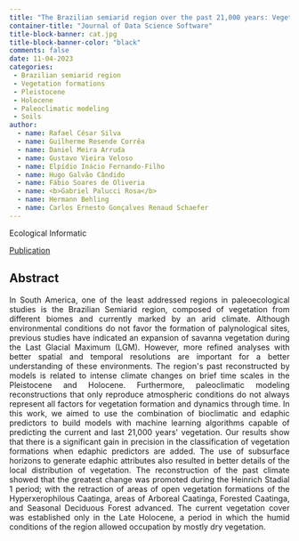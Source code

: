 ```yaml
---
title: "The Brazilian semiarid region over the past 21,000 years: Vegetation dynamics in small pulses of higher humidity"
container-title: "Journal of Data Science Software"
title-block-banner: cat.jpg
title-block-banner-color: "black"
comments: false
date: 11-04-2023
categories:
 - Brazilian semiarid region
 - Vegetation formations
 - Pleistocene
 - Holocene
 - Paleoclimatic modeling
 - Soils
author:
  - name: Rafael César Silva
  - name: Guilherme Resende Corrêa
  - name: Daniel Meira Arruda
  - name: Gustavo Vieira Veloso
  - name: Elpídio Inácio Fernando-Filho
  - name: Hugo Galvão Cândido 
  - name: Fábio Soares de Oliveria
  - name: <b>Gabriel Palucci Rosa</b>
  - name: Hermann Behling
  - name: Carlos Ernesto Gonçalves Renaud Schaefer
---
```


Ecological Informatic

```{=html}
<head>
    <meta charset="UTF-8">
    <meta name="viewport" content="width=device-width, initial-scale=1.0">
    <link href="https://cdn.jsdelivr.net/npm/bootstrap@5.3.0/dist/css/bootstrap.min.css" rel="stylesheet" integrity="sha384-ykDXAzs5wu0ZOv5k+udLh9wi+doaRnXQqM9INNIXHjg5aB6QCEXrOM8kqVOEbc4M" crossorigin="anonymous">
    <link href="https://cdn.jsdelivr.net/npm/bootstrap-icons@1.17.0/font/bootstrap-icons.css" rel="stylesheet">
    <title>Link com Ícone</title>
</head>
<body>

<!-- Link com Ícone e Estilo de Botão -->
<a href= "https://doi.org/10.1016/j.ecoinf.2023.102259" class="btn btn-secondary text-capitalize" target="_blank">
    <!-- Ícone de Arquivo de Texto Rico -->
    <i class="bi bi-file-richtext-fill me-1"></i>
    <!-- Texto do Link -->
    Publication
</a>

<!-- Scripts do Bootstrap (para o estilo) e Bootstrap Icons -->
<script src="https://cdn.jsdelivr.net/npm/bootstrap@5.3.0/dist/js/bootstrap.bundle.min.js" integrity="sha384-ZJJfbfDR1P7e6LqfymWd8FD5SOQsUt5a9L7eC5JR09v8O2tufhmD9L9Ljvp1G5s" crossorigin="anonymous"></script>
<script src="https://cdn.jsdelivr.net/npm/bootstrap-icons@1.17.0/dist/svg/bootstrap-icons.svg"></script>

</body>
```
## Abstract

```{=html}

    <style>
        body {
            text-align: justify;
          
        }
    </style>
<body>
    <p>In South America, one of the least addressed regions in paleoecological studies is the Brazilian Semiarid region, composed of vegetation from different biomes and currently marked by an arid climate. Although environmental conditions do not favor the formation of palynological sites, previous studies have indicated an expansion of savanna vegetation during the Last Glacial Maximum (LGM). However, more refined analyses with better spatial and temporal resolutions are important for a better understanding of these environments. The region's past reconstructed by models is related to intense climate changes on brief time scales in the Pleistocene and Holocene. Furthermore, paleoclimatic modeling reconstructions that only reproduce atmospheric conditions do not always represent all factors for vegetation formation and dynamics through time. In this work, we aimed to use the combination of bioclimatic and edaphic predictors to build models with machine learning algorithms capable of predicting the current and last 21,000 years' vegetation. Our results show that there is a significant gain in precision in the classification of vegetation formations when edaphic predictors are added. The use of subsurface horizons to generate edaphic attributes also resulted in better details of the local distribution of vegetation. The reconstruction of the past climate showed that the greatest change was promoted during the Heinrich Stadial 1 period; with the retraction of areas of open vegetation formations of the Hyperxerophilous Caatinga, areas of Arboreal Caatinga, Forested Caatinga, and Seasonal Deciduous Forest advanced. The current vegetation cover was established only in the Late Holocene, a period in which the humid conditions of the region allowed occupation by mostly dry vegetation.</p>
</body>
```
